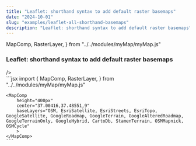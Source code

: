 ```yaml
---
title: "Leaflet: shorthand syntax to add default raster basemaps"
date: "2024-10-01"
slug: "examples/leaflet-all-shorthand-basemaps"
description: "Leaflet: shorthand syntax to add default raster basemaps"
---
```


  MapComp,
  RasterLayer,
} from "../../modules/myMap/myMap.js"


### Leaflet: shorthand syntax to add default raster basemaps

<div className="row mt-3 mb-5 border-top border-bottom py-3">
  <div className="col-6">
    <MapComp 
        height="400px" 
        center="37.00416,37.48551,9"
        baseLayers="OSM, EsriSatellite, EsriStreets, EsriTopo, GoogleSatellite, GoogleRoadmap, GoogleTerrain, GoogleAlteredRoadmap, GoogleTerrainOnly, GoogleHybrid, CartoDb, StamenTerrain, OSMMapnick, OSMCycle"
        >
      />
    </MapComp>
  </div>
  <div className="col-6">
    ```jsx
    import {
      MapComp,
      RasterLayer,
    } from "../../modules/myMap/myMap.js"

    <MapComp 
        height="400px" 
        center="37.00416,37.48551,9"
        baseLayers="OSM, EsriSatellite, EsriStreets, EsriTopo, GoogleSatellite, GoogleRoadmap, GoogleTerrain, GoogleAlteredRoadmap, GoogleTerrainOnly, GoogleHybrid, CartoDb, StamenTerrain, OSMMapnick, OSMCycle"
        >
    </MapComp>
    ```
  </div>
</div>